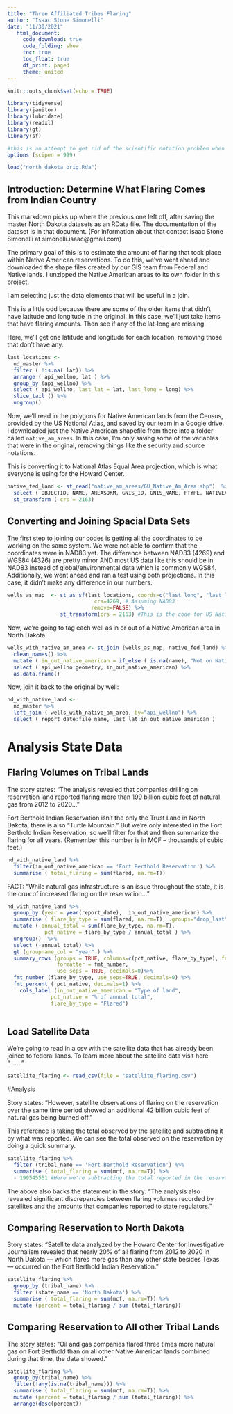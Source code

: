 ```yaml
---
title: "Three Affiliated Tribes Flaring"
author: "Isaac Stone Simonelli"
date: "11/30/2021"
   html_document:
     code_download: true
     code_folding: show
     toc: true
     toc_float: true
     df_print: paged
     theme: united
---
```


```r

knitr::opts_chunk$set(echo = TRUE)

library(tidyverse)
library(janitor)
library(lubridate)
library(readxl)
library(gt)
library(sf)

#this is an attempt to get rid of the scientific notation problem when reading in Excel files. I have no idea if it will work .
options (scipen = 999)

load("north_dakota_orig.Rda")

```


## Introduction: Determine What Flaring Comes from Indian Country

This markdown picks up where the previous one left off, after saving the master North Dakota datasets as an RData file.  The documentation of the dataset is in that document. (For information about that contact Isaac Stone Simonelli at simonelli.isaac@gmail.com)

The primary goal of this is to estimate the amount of flaring that took place within Native American reservations. To do this, we've went ahead and downloaded the shape files created by our GIS team from Federal and Native lands. I unzipped the Native American areas to its own folder in this project. 

I am selecting just the data elements that will be useful in a join. 

This is a little odd because there are some of the older items that didn't have latitude and longitude in the original. In this case, we'll just take items that have flaring amounts. Then see if any of the lat-long are missing.


Here, we'll get one latitude and longitude for each location, removing those that don't have any. 

```r

last_locations <-
  nd_master %>%
  filter ( !is.na( lat)) %>%
  arrange ( api_wellno, lat ) %>%
  group_by (api_wellno) %>%
  select ( api_wellno, last_lat = lat, last_long = long) %>%
  slice_tail () %>%
  ungroup()


```


Now, we'll read in the polygons for Native American lands from the Census, provided by the US National Atlas, and saved by our team in a Google drive. I downloaded just the Native American shapefile from there into a folder called `native_am_areas`.  In this case, I'm only saving some of the variables that were in the original, removing things like the security and source notations. 


This is converting it to National Atlas Equal Area projection, which is what everyone is using for the Howard Center. 

```r

native_fed_land <- st_read("native_am_areas/GU_Native_Am_Area.shp")  %>%
  select ( OBJECTID, NAME, AREASQKM, GNIS_ID, GNIS_NAME, FTYPE, NATIVEAMER, POPULATION, geometry) %>%
  st_transform ( crs = 2163)

```


## Converting and Joining Spacial Data Sets

The first step to joining our codes is getting all the coordinates to be working on the same system. We were not able to confirm that the coordinates were in NAD83 yet. The difference between NAD83 (4269) and WGS84 (4326) are pretty minor AND most US data like this should be in NAD83 instead of global/environmental data which is commonly WGS84. Additionally, we went ahead and ran a test using both projections. In this case, it didn't make any difference in our numbers.


```r

wells_as_map  <- st_as_sf(last_locations, coords=c("last_long", "last_lat"),
                            crs=4269, # Assuming NAD83
                           remove=FALSE) %>% 
                 st_transform(crs = 2163) #This is the code for US National Atlas Equal Area project (above)

```


Now, we're going to tag each well as in or out of a Native American area in North Dakota. 

```r

wells_with_native_am_area <- st_join (wells_as_map, native_fed_land) %>%
  clean_names() %>%
  mutate ( in_out_native_american = if_else ( is.na(name), "Not on Native American land", name )) %>%
  select ( api_wellno:geometry, in_out_native_american) %>%
  as.data.frame()

```


Now, join it back to the original by well: 

```r

nd_with_native_land <- 
  nd_master %>%
  left_join ( wells_with_native_am_area, by="api_wellno") %>%
  select ( report_date:file_name, last_lat:in_out_native_american )

```


# Analysis State Data

## Flaring Volumes on Tribal Lands

The story states: "The analysis revealed that companies drilling on reservation land reported flaring more than 199 billion cubic feet of natural gas from 2012 to 2020..."

Fort Berthold Indian Reservation isn't the only the Trust Land in North Dakota, there is also "Turtle Mountain." But we're only interested in the Fort Berthold Indian Reservation, so we'll filter for that and then summarize the flaring for all years. (Remember this number is in MCF -- thousands of cubic feet.)


```r

nd_with_native_land %>%
  filter(in_out_native_american == 'Fort Berthold Reservation') %>%
  summarise ( total_flaring = sum(flared, na.rm=T))

```


FACT: "While natural gas infrastructure is an issue throughout the state, it is the crux of increased flaring on the reservation..."


```r

nd_with_native_land %>%
  group_by (year = year(report_date),  in_out_native_american) %>%
  summarise ( flare_by_type = sum(flared, na.rm=T), .groups="drop_last") %>%
  mutate ( annual_total = sum(flare_by_type, na.rm=T), 
            pct_native = flare_by_type / annual_total ) %>%
  ungroup()  %>% 
  select (-annual_total) %>%
  gt (groupname_col = "year" ) %>%
  summary_rows (groups = TRUE, columns=c(pct_native, flare_by_type), fns = list( ~ sum(.)) , 
                formatter = fmt_number, 
                use_seps = TRUE, decimals=0)%>%
  fmt_number (flare_by_type, use_seps=TRUE, decimals=0) %>%
  fmt_percent ( pct_native, decimals=1) %>%
    cols_label (in_out_native_american = "Type of land", 
              pct_native = "% of annual total", 
              flare_by_type = "Flared") 
  
```


## Load Satellite Data

We're going to read in a csv with the satellite data that has already been joined to federal lands. To learn more about the satellite data visit here "......."


```r

satellite_flaring <- read_csv(file = "satellite_flaring.csv")

```


#Analysis

Story states: "However, satellite observations of flaring on the reservation over the same time period showed an additional 42 billion cubic feet of natural gas being burned off."

This reference is taking the total observed by the satellite and subtracting it by what was reported. We can see the total observed on the reservation by doing a quick summary.

```r

satellite_flaring %>%
  filter (tribal_name == 'Fort Berthold Reservation') %>%
  summarise ( total_flaring = sum(mcf, na.rm=T)) %>%
  - 199545561 #Here we're subtracting the total reported in the reservation, which you can find the sum of calculated above.

```
The above also backs the statement in the story:  "The analysis also revealed significant discrepancies between flaring volumes recorded by satellites and the amounts that companies reported to state regulators."

## Comparing Reservation to North Dakota

Story states:  "Satellite data analyzed by the Howard Center for Investigative Journalism revealed that nearly 20% of all flaring from 2012 to 2020 in North Dakota — which flares more gas than any other state besides Texas — occurred on the Fort Berthold Indian Reservation."

```r

satellite_flaring %>%
  group_by (tribal_name) %>%
  filter (state_name == 'North Dakota') %>%
  summarise ( total_flaring = sum(mcf, na.rm=T)) %>%
  mutate (percent = total_flaring / sum (total_flaring))

```


## Comparing Reservation to All other Tribal Lands

The story states: "Oil and gas companies flared three times more natural gas on Fort Berthold than on all other Native American lands combined during that time, the data showed."


```r
satellite_flaring %>%
  group_by(tribal_name) %>%
  filter(!any(is.na(tribal_name))) %>%
  summarise ( total_flaring = sum(mcf, na.rm=T)) %>%
  mutate (percent = total_flaring / sum (total_flaring)) %>%
  arrange(desc(percent))
 
```






